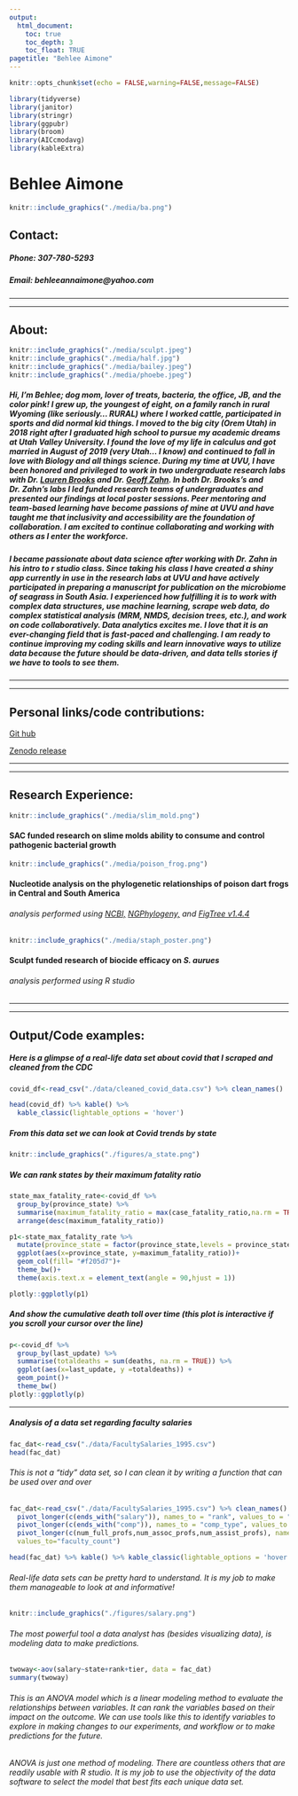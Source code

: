 ```yaml
---
output: 
  html_document:
    toc: true
    toc_depth: 3
    toc_float: TRUE
pagetitle: "Behlee Aimone"
---
```


```r
knitr::opts_chunk$set(echo = FALSE,warning=FALSE,message=FALSE)

library(tidyverse)
library(janitor)
library(stringr)
library(ggpubr)
library(broom)
library(AICcmodavg)
library(kableExtra)
```
# Behlee Aimone
```r
knitr::include_graphics("./media/ba.png")
```

## Contact: 

##### Phone: 307-780-5293
##### Email: behleeannaimone@yahoo.com

---

---

## About:

```r
knitr::include_graphics("./media/sculpt.jpeg")
knitr::include_graphics("./media/half.jpg")
knitr::include_graphics("./media/bailey.jpeg")
knitr::include_graphics("./media/phoebe.jpeg")
```

##### Hi, I'm Behlee; dog mom, lover of treats, bacteria, the office, JB, and the color pink! I grew up, the youngest of eight, on a family ranch in rural Wyoming (like seriously... RURAL) where I worked cattle, participated in sports and did normal kid things. I moved to the big city (Orem Utah) in 2018 right after I graduated high school to pursue my academic dreams at Utah Valley University. I found the love of my life in calculus and got married in August of 2019 (very Utah... I know) and continued to fall in love with Biology and all things science. During my time at UVU, I have been honored and privileged to work in two undergraduate research labs with Dr. [Lauren Brooks](https://www.uvu.edu/directory/employee/?id=NHdLS3JSbDE2NS9oZ29XR1k2cXlyUT09) and Dr. [Geoff Zahn](https://gzahn.github.io/). In both Dr. Brooks's and Dr. Zahn's labs I led funded research teams of undergraduates and presented our findings at local poster sessions. Peer mentoring and team-based learning have become passions of mine at UVU and have taught me that inclusivity and accessibility are the foundation of collaboration. I am excited to continue collaborating and working with others as I enter the workforce. 
##### I became passionate about data science after working with Dr. Zahn in his intro to r studio class. Since taking his class I have created a shiny app currently in use in the research labs at UVU and have actively participated in preparing a manuscript for publication on the microbiome of seagrass in South Asia. I experienced how fulfilling it is to work with complex data structures, use machine learning, scrape web data, do complex statistical analysis (MRM, NMDS, decision trees, etc.), and work on code collaboratively. Data analytics excites me. I love that it is an ever-changing field that is fast-paced and challenging. I am ready to continue improving my coding skills and learn innovative ways to utilize data because the future should be data-driven, and data tells stories if we have to tools to see them. 



---

---

## Personal links/code contributions:

[Git hub](https://github.com/aimoneb)

[Zenodo release](https://zenodo.org/record/7729694#.ZBT5-uzMKrM)

---

---

## Research Experience:

```r
knitr::include_graphics("./media/slim_mold.png")
```

#### SAC funded research on slime molds ability to consume and control pathogenic bacterial growth 

```r
knitr::include_graphics("./media/poison_frog.png")
```

#### Nucleotide analysis on the phylogenetic relationships of poison dart frogs in Central and South America
###### analysis performed using [NCBI,](https://www.ncbi.nlm.nih.gov/) [NGPhylogeny,](https://ngphylogeny.fr/) and [FigTree v1.4.4](https://github.com/rambaut/figtree)


```r
knitr::include_graphics("./media/staph_poster.png")
```

#### Sculpt funded research of biocide efficacy on <i> S. aurues </i>

###### analysis performed using R studio

---

---

## Output/Code examples: 
##### Here is a glimpse of a real-life data set about covid that I scraped and cleaned from the CDC
```r

covid_df<-read_csv("./data/cleaned_covid_data.csv") %>% clean_names()

head(covid_df) %>% kable() %>% 
  kable_classic(lightable_options = 'hover')
```
##### From this data set we can look at Covid trends by state
```r
knitr::include_graphics("./figures/a_state.png")
```

##### We can rank states by their maximum fatality ratio
```r
state_max_fatality_rate<-covid_df %>% 
  group_by(province_state) %>% 
  summarise(maximum_fatality_ratio = max(case_fatality_ratio,na.rm = TRUE)) %>% 
  arrange(desc(maximum_fatality_ratio))

p1<-state_max_fatality_rate %>% 
  mutate(province_state = factor(province_state,levels = province_state)) %>% 
  ggplot(aes(x=province_state, y=maximum_fatality_ratio))+
  geom_col(fill= "#f205d7")+
  theme_bw()+
  theme(axis.text.x = element_text(angle = 90,hjust = 1))

plotly::ggplotly(p1)
```

##### And show the cumulative death toll over time (this plot is interactive if you scroll your cursor over the line)
```r
p<-covid_df %>% 
  group_by(last_update) %>% 
  summarise(totaldeaths = sum(deaths, na.rm = TRUE)) %>% 
  ggplot(aes(x=last_update, y =totaldeaths)) + 
  geom_point()+
  theme_bw()
plotly::ggplotly(p)
```

---

##### Analysis of a data set regarding faculty salaries 

```r
fac_dat<-read_csv("./data/FacultySalaries_1995.csv")
head(fac_dat)
```

###### This is not a "tidy" data set, so I can clean it by writing a function that can be used over and over
```r
fac_dat<-read_csv("./data/FacultySalaries_1995.csv") %>% clean_names() %>% 
  pivot_longer(c(ends_with("salary")), names_to = "rank", values_to = "salary",names_prefix = "avg_")%>%
  pivot_longer(c(ends_with("comp")), names_to = "comp_type", values_to = "comp_amt") %>% 
  pivot_longer(c(num_full_profs,num_assoc_profs,num_assist_profs), names_to ="faculty_type",
  values_to="faculty_count")

head(fac_dat) %>% kable() %>% kable_classic(lightable_options = 'hover')

```




###### Real-life data sets can be pretty hard to understand. It is my job to make them manageable to look at and informative!
```r
knitr::include_graphics("./figures/salary.png")

```

###### The most powerful tool a data analyst has (besides visualizing data), is modeling data to make predictions.  

```r

twoway<-aov(salary~state+rank+tier, data = fac_dat)
summary(twoway)
```
###### This is an ANOVA model which is a linear modeling method to evaluate the relationships between variables. It can rank the variables based on their impact on the outcome. We can use tools like this to identify variables to explore in making changes to our experiments, and workflow or to make predictions for the future. 



###### ANOVA is just one method of modeling. There are countless others that are readily usable with R studio. It is my job to use the objectivity of the data software to select the model that best fits each unique data set. 




